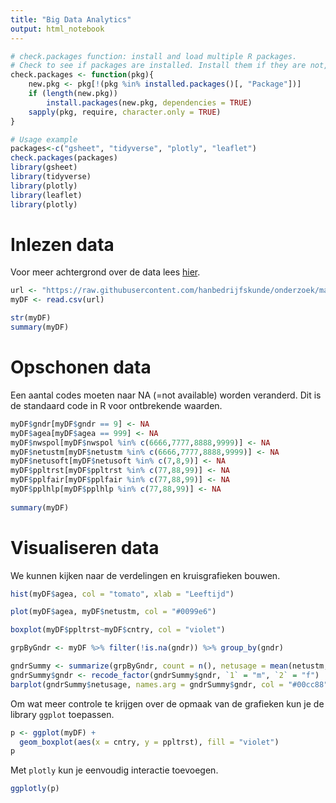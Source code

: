 ```yaml
---
title: "Big Data Analytics"
output: html_notebook
---
```


```r
# check.packages function: install and load multiple R packages.
# Check to see if packages are installed. Install them if they are not, then load them into the R session.
check.packages <- function(pkg){
    new.pkg <- pkg[!(pkg %in% installed.packages()[, "Package"])]
    if (length(new.pkg)) 
        install.packages(new.pkg, dependencies = TRUE)
    sapply(pkg, require, character.only = TRUE)
}

# Usage example
packages<-c("gsheet", "tidyverse", "plotly", "leaflet")
check.packages(packages)
library(gsheet)
library(tidyverse)
library(plotly)
library(leaflet)
library(plotly)
```


# Inlezen data
Voor meer achtergrond over de data lees [hier](http://www.europeansocialsurvey.org/data/module-index.html).

```r
url <- "https://raw.githubusercontent.com/hanbedrijfskunde/onderzoek/master/data/soc-trust.csv"
myDF <- read.csv(url)

str(myDF)
summary(myDF)
```

# Opschonen data
Een aantal codes moeten naar NA (=not available) worden veranderd. Dit is de standaard code in R voor ontbrekende waarden.

```r
myDF$gndr[myDF$gndr == 9] <- NA
myDF$agea[myDF$agea == 999] <- NA
myDF$nwspol[myDF$nwspol %in% c(6666,7777,8888,9999)] <- NA
myDF$netustm[myDF$netustm %in% c(6666,7777,8888,9999)] <- NA
myDF$netusoft[myDF$netusoft %in% c(7,8,9)] <- NA
myDF$ppltrst[myDF$ppltrst %in% c(77,88,99)] <- NA
myDF$pplfair[myDF$pplfair %in% c(77,88,99)] <- NA
myDF$pplhlp[myDF$pplhlp %in% c(77,88,99)] <- NA
 
summary(myDF)
```

# Visualiseren data
We kunnen kijken naar de  verdelingen en kruisgrafieken bouwen.

```r
hist(myDF$agea, col = "tomato", xlab = "Leeftijd")

plot(myDF$agea, myDF$netustm, col = "#0099e6")

boxplot(myDF$ppltrst~myDF$cntry, col = "violet")

grpByGndr <- myDF %>% filter(!is.na(gndr)) %>% group_by(gndr)

gndrSummy <- summarize(grpByGndr, count = n(), netusage = mean(netustm, na.rm = TRUE))
gndrSummy$gndr <- recode_factor(gndrSummy$gndr, `1` = "m", `2` = "f")
barplot(gndrSummy$netusage, names.arg = gndrSummy$gndr, col = "#00cc88")
```

Om wat meer controle te krijgen over de opmaak van de grafieken kun je de library `ggplot` toepassen.

```r
p <- ggplot(myDF) +
  geom_boxplot(aes(x = cntry, y = ppltrst), fill = "violet")
p
```

Met `plotly` kun je eenvoudig interactie toevoegen.

```r
ggplotly(p)
```
